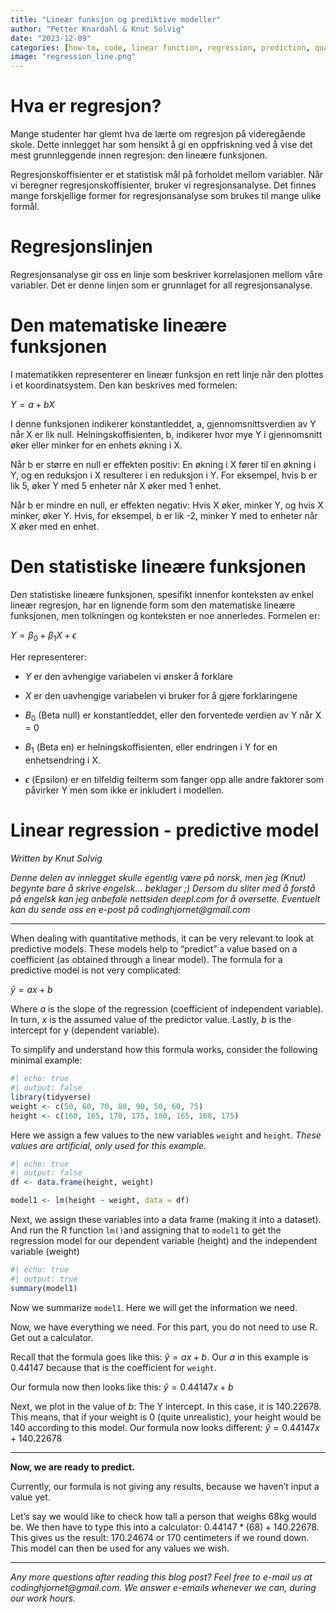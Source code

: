 ```yaml
---
title: "Lineær funksjon og prediktive modeller"
author: "Petter Knardahl & Knut Solvig"
date: "2023-12-09"
categories: [how-to, code, linear function, regression, prediction, quantitative, Norwegian, English]
image: "regression_line.png"
---
```


# **Hva er regresjon?**

Mange studenter har glemt hva de lærte om regresjon på videregående skole. Dette innlegget har som hensikt å gi en oppfriskning ved å vise det mest grunnleggende innen regresjon: den lineære funksjonen.

Regresjonskoffisienter er et statistisk mål på forholdet mellom variabler. Når vi beregner regresjonskoffisienter, bruker vi regresjonsanalyse. Det finnes mange forskjellige former for regresjonsanalyse som brukes til mange ulike formål.

# **Regresjonslinjen**

Regresjonsanalyse gir oss en linje som beskriver korrelasjonen mellom våre variabler. Det er denne linjen som er grunnlaget for all regresjonsanalyse.

# **Den matematiske lineære funksjonen**

I matematikken representerer en lineær funksjon en rett linje når den plottes i et koordinatsystem. Den kan beskrives med formelen: 

$Y = a + bX$

I denne funksjonen indikerer konstantleddet, a, gjennomsnittsverdien av Y når X er lik null. Helningskoffisienten, b, indikerer hvor mye Y i gjennomsnitt øker eller minker for en enhets økning i X.

Når b er større en null er effekten positiv: En økning i X fører til en økning i Y, og en reduksjon i X resulterer i en reduksjon i Y. For eksempel, hvis b er lik 5, øker Y med 5 enheter når X øker med 1 enhet.

Når b er mindre en null, er effekten negativ: Hvis X øker, minker Y, og hvis X minker, øker Y. Hvis, for eksempel, b er lik -2, minker Y med to enheter når X øker med en enhet.

# **Den statistiske lineære funksjonen**

Den statistiske lineære funksjonen, spesifikt innenfor konteksten av enkel lineær regresjon, har en lignende form som den matematiske lineære funksjonen, men tolkningen og konteksten er noe annerledes. Formelen er:

$Y = β_0 + β_1X + ϵ$

Her representerer:

-   $Y$ er den avhengige variabelen vi ønsker å forklare

-   $X$ er den uavhengige variabelen vi bruker for å gjøre forklaringene

-   $B_0$ (Beta null) er konstantleddet, eller den forventede verdien av Y når X = 0

-   $Β_1$ (Beta en) er helningskoffisienten, eller endringen i Y for en enhetsendring i X.

-   $ϵ$ (Epsilon) er en tilfeldig feilterm som fanger opp alle andre faktorer som påvirker Y men som ikke er inkludert i modellen.

# Linear regression - predictive model

*Written by Knut Solvig*

*Denne delen av innlegget skulle egentlig være på norsk, men jeg (Knut) begynte bare å skrive engelsk... beklager ;) Dersom du sliter med å forstå på engelsk kan jeg anbefale nettsiden deepl.com for å oversette. Eventuelt kan du sende oss en e-post på codinghjornet\@gmail.com*

------------------------------------------------------------------------

When dealing with quantitative methods, it can be very relevant to look at predictive models. These models help to "predict" a value based on a coefficient (as obtained through a linear model). The formula for a predictive model is not very complicated:

$\hat{y} = ax + b$

Where $a$ is the slope of the regression (coefficient of independent variable). In turn, $x$ is the assumed value of the predictor value. Lastly, $b$ is the intercept for y (dependent variable).

To simplify and understand how this formula works, consider the following minimal example:

```r
#| echo: true
#| output: false
library(tidyverse)
weight <- c(50, 60, 70, 80, 90, 50, 60, 75)
height <- c(160, 165, 170, 175, 180, 165, 168, 175)
```

Here we assign a few values to the new variables `weight` and `height`. *These values are artificial, only used for this example.*

```r
#| echo: true
#| output: false
df <- data.frame(height, weight)

model1 <- lm(height ~ weight, data = df)
```

Next, we assign these variables into a data frame (making it into a dataset). And run the R function `lm()`and assigning that to `model1` to get the regression model for our dependent variable (height) and the independent variable (weight)

```r
#| echo: true
#| output: true
summary(model1)
```

Now we summarize `model1`. Here we will get the information we need.

Now, we have everything we need. For this part, you do not need to use R. Get out a calculator.

Recall that the formula goes like this: $\hat{y} = ax + b$. Our $a$ in this example is $0.44147$ because that is the coefficient for `weight`.

Our formula now then looks like this: $\hat{y} = 0.44147x + b$

Next, we plot in the value of $b$: The Y intercept. In this case, it is $140.22678$. This means, that if your weight is 0 (quite unrealistic), your height would be 140 according to this model. Our formula now looks different: $\hat{y} = 0.44147x + 140.22678$

------------------------------------------------------------------------

**Now, we are ready to predict.**

Currently, our formula is not giving any results, because we haven't input a value yet.

Let's say we would like to check how tall a person that weighs 68kg would be. We then have to type this into a calculator: $0.44147*(68)+140.22678$. This gives us the result: $170.24674$ or $170$ centimeters if we round down. This model can then be used for any values we wish.

------------------------------------------------------------------------

*Any more questions after reading this blog post? Feel free to e-mail us at codinghjornet\@gmail.com. We answer e-emails whenever we can, during our work hours.*
